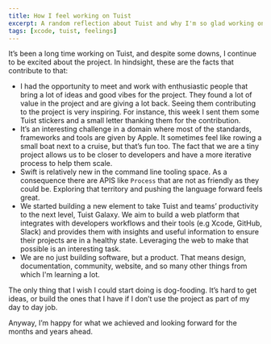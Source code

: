 ```yaml
---
title: How I feel working on Tuist
excerpt: A random reflection about Tuist and why I'm so glad working on it.
tags: [xcode, tuist, feelings]
---
```


It’s been a long time working on Tuist, and despite some downs, I continue to be excited about the project. In hindsight, these are the facts that contribute to that:

* I had the opportunity to meet and work with enthusiastic people that bring a lot of ideas and good vibes for the project. They found a lot of value in the project and are giving a lot back. Seeing them contributing to the project is very inspiring. For instance, this week I sent them some Tuist stickers and a small letter thanking them for the contribution.
* It’s an interesting challenge in a domain where most of the standards, frameworks and tools are given by Apple. It sometimes feel like rowing a small boat next to a cruise, but that’s fun too. The fact that we are a tiny project allows us to be closer to developers and have a more iterative process to help them scale.
* Swift is relatively new in the command line tooling space. As a consequence there are APIS like `Process` that are not as friendly as they could be. Exploring that territory and pushing the language forward feels great.
* We started building a new element to take Tuist and teams’ productivity to the next level, Tuist Galaxy. We aim to build a web platform that integrates with developers workflows and their tools (e.g Xcode, GitHub, Slack) and provides them with insights and useful information to ensure their projects are in a healthy state. Leveraging the web to make that possible is an interesting task.
* We are no just building software, but a product. That means design, documentation, community, website, and so many other things from which I'm learning a lot.

The only thing that I wish I could start doing is dog-fooding. It’s hard to get ideas, or build the ones that I have if I don’t use the project as part of my day to day job.

Anyway, I’m happy for what we achieved and looking forward for the months and years ahead. 